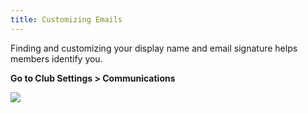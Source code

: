 ```yaml
---
title: Customizing Emails
---
```


Finding and customizing your display name and email signature helps members identify you.

**Go to Club Settings > Communications**

![](/images/customizing-emails-1.png)
